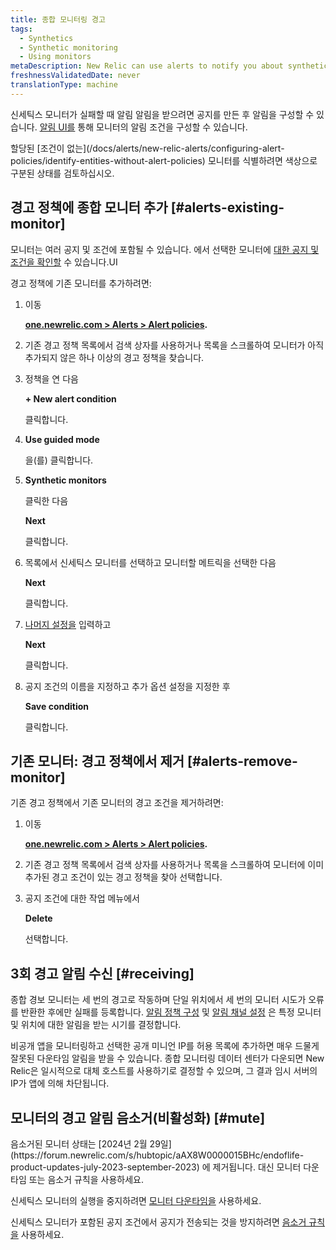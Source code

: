 ```yaml
---
title: 종합 모니터링 경고
tags:
  - Synthetics
  - Synthetic monitoring
  - Using monitors
metaDescription: New Relic can use alerts to notify you about synthetic monitors's failures.
freshnessValidatedDate: never
translationType: machine
---
```


신세틱스 모니터가 실패할 때 알림 알림을 받으려면 공지를 만든 후 알림을 구성할 수 있습니다. [알림 UI를](/docs/alerts-applied-intelligence/new-relic-alerts/alert-policies/create-edit-or-find-alert-policy/) 통해 모니터의 알림 조건을 구성할 수 있습니다.

<Callout variant="tip">
  할당된 [조건이 없는](/docs/alerts/new-relic-alerts/configuring-alert-policies/identify-entities-without-alert-policies) 모니터를 식별하려면 색상으로 구분된 상태를 검토하십시오.
</Callout>

## 경고 정책에 종합 모니터 추가 [#alerts-existing-monitor]

모니터는 여러 공지 및 조건에 포함될 수 있습니다. 에서 선택한 모니터에 [대한 공지 및 조건을 확인할](/docs/synthetics/new-relic-synthetics/using-monitors/view-monitors-alert-policies-conditions) 수 있습니다.<InlinePopover type="alerts"/>UI

경고 정책에 기존 모니터를 추가하려면:

1. 이동

   <DoNotTranslate>**[one.newrelic.com > Alerts > Alert policies](https://one.newrelic.com/alerts-ai/condition-builder/policy-list).**</DoNotTranslate>

2. 기존 경고 정책 목록에서 검색 상자를 사용하거나 목록을 스크롤하여 모니터가 아직 추가되지 않은 하나 이상의 경고 정책을 찾습니다.

3. 정책을 연 다음

   <DoNotTranslate>**+ New alert condition**</DoNotTranslate>

   클릭합니다.

4. <DoNotTranslate>**Use guided mode**</DoNotTranslate>

   을(를) 클릭합니다.

5. <DoNotTranslate>**Synthetic monitors**</DoNotTranslate>

   클릭한 다음

   <DoNotTranslate>**Next**</DoNotTranslate>

   클릭합니다.

6. 목록에서 신세틱스 모니터를 선택하고 모니터할 메트릭을 선택한 다음

   <DoNotTranslate>**Next**</DoNotTranslate>

   클릭합니다.

7. [나머지 설정을](/docs/alerts-applied-intelligence/new-relic-alerts/alert-conditions/create-nrql-alert-conditions/#query-order) 입력하고

   <DoNotTranslate>**Next**</DoNotTranslate>

   클릭합니다.

8. 공지 조건의 이름을 지정하고 추가 옵션 설정을 지정한 후

   <DoNotTranslate>**Save condition**</DoNotTranslate>

   클릭합니다.

## 기존 모니터: 경고 정책에서 제거 [#alerts-remove-monitor]

기존 경고 정책에서 기존 모니터의 경고 조건을 제거하려면:

1. 이동

   <DoNotTranslate>**[one.newrelic.com > Alerts > Alert policies](https://one.newrelic.com/alerts-ai/condition-builder/policy-list).**</DoNotTranslate>

2. 기존 경고 정책 목록에서 검색 상자를 사용하거나 목록을 스크롤하여 모니터에 이미 추가된 경고 조건이 있는 경고 정책을 찾아 선택합니다.

3. 공지 조건에 대한 작업 메뉴에서

   <DoNotTranslate>**Delete**</DoNotTranslate>

   선택합니다.

## 3회 경고 알림 수신 [#receiving]

종합 경보 모니터는 세 번의 경고로 작동하며 단일 위치에서 세 번의 모니터 시도가 오류를 반환한 후에만 실패를 등록합니다. [알림 정책 구성](/docs/alerts/new-relic-alerts-beta/configuring-alert-policies/alert-policy-workflow) 및 [알림 채널 설정](/docs/alerts/new-relic-alerts-beta/managing-notification-channels/notification-channels-controlling-where-send-alerts) 은 특정 모니터 및 위치에 대한 알림을 받는 시기를 결정합니다.

비공개 앱을 모니터링하고 선택한 공개 미니언 IP를 허용 목록에 추가하면 매우 드물게 잘못된 다운타임 알림을 받을 수 있습니다. 종합 모니터링 데이터 센터가 다운되면 New Relic은 일시적으로 대체 호스트를 사용하기로 결정할 수 있으며, 그 결과 임시 서버의 IP가 앱에 의해 차단됩니다.

## 모니터의 경고 알림 음소거(비활성화) [#mute]

<Callout variant="important">
  음소거된 모니터 상태는 [2024년 2월 29일](https://forum.newrelic.com/s/hubtopic/aAX8W0000015BHc/endoflife-product-updates-july-2023-september-2023) 에 제거됩니다. 대신 모니터 다운타임 또는 음소거 규칙을 사용하세요.
</Callout>

신세틱스 모니터의 실행을 중지하려면 [모니터 다운타임을](/docs/synthetics/synthetic-monitoring/using-monitors/monitor-downtimes-disable-monitoring-during-scheduled-maintenance-times/) 사용하세요.

신세틱스 모니터가 포함된 공지 조건에서 공지가 전송되는 것을 방지하려면 [음소거 규칙을](/docs/alerts-applied-intelligence/new-relic-alerts/alert-notifications/muting-rules-suppress-notifications/) 사용하세요.
